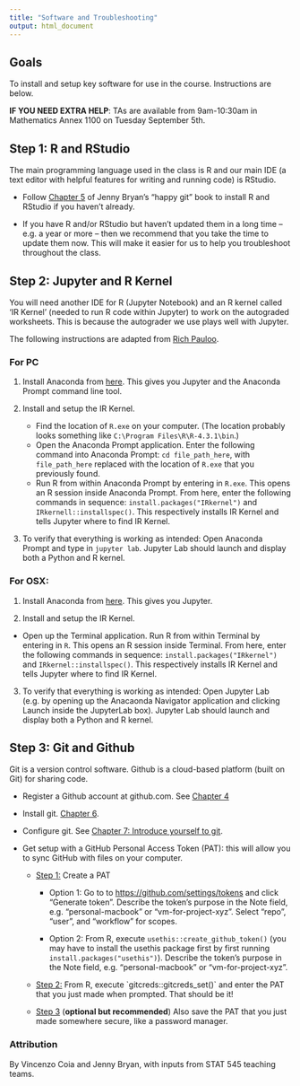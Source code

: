 ```yaml
---
title: "Software and Troubleshooting"
output: html_document
---
```


## Goals

To install and setup key software for use in the course. Instructions are below. 

**IF YOU NEED EXTRA HELP**: TAs are available from 9am-10:30am in Mathematics Annex 1100 on Tuesday September 5th. 

## Step 1: R and RStudio 

The main programming language used in the class is R and our main IDE (a text editor with helpful features for writing and running code) is RStudio. 

- Follow [Chapter 5](https://happygitwithr.com/install-r-rstudio.html) of Jenny Bryan's "happy git" book to install R and RStudio if you haven't already. 

- If you have R and/or RStudio but haven't updated them in a long time -- e.g. a year or more -- then we recommend that you take the time to update them now. This will make it easier for us to help you troubleshoot throughout the class.  

## Step 2: Jupyter and R Kernel  

You will need another IDE for R (Jupyter Notebook) and an R kernel called 'IR Kernel' (needed to run R code within Jupyter) to work on the autograded worksheets. This is because the autograder we use plays well with Jupyter. 

The following instructions are adapted from [Rich Pauloo](https://richpauloo.github.io/2018-05-16-Installing-the-R-kernel-in-Jupyter-Lab/). 

### For PC 

1. Install Anaconda from [here](https://www.anaconda.com/download/). This gives you Jupyter and the Anaconda Prompt command line tool. 

2. Install and setup the IR Kernel. 
    - Find the location of `R.exe` on your computer. (The location probably looks something like `C:\Program Files\R\R-4.3.1\bin`.)
    - Open the Anaconda Prompt application. Enter the following command into Anaconda Prompt: `cd file_path_here`, with `file_path_here` replaced with the location of `R.exe` that you previously found. 
    - Run R from within Anaconda Prompt by entering in `R.exe`. This opens an R session inside Anaconda Prompt. From here, enter the following commands in sequence: `install.packages("IRkernel")` and `IRkernell::installspec()`. This respectively installs IR Kernel and tells Jupyter where to find IR Kernel.
    
3. To verify that everything is working as intended: Open Anaconda Prompt and type in `jupyter lab`. Jupyter Lab should launch and display both a Python and R kernel.

### For OSX: 

1. Install Anaconda from [here](https://www.anaconda.com/download/). This gives you Jupyter. 

2. Install and setup the IR Kernel. 
  - Open up the Terminal application. Run R from within Terminal by entering in `R`. This opens an R session inside Terminal. From here, enter the following commands in sequence: `install.packages("IRkernel")` and `IRkernel::installspec()`. This respectively installs IR Kernel and tells Jupyter where to find IR Kernel.

3. To verify that everything is working as intended: Open Jupyter Lab (e.g. by opening up the Anacaonda Navigator application and clicking Launch inside the JupyterLab box). Jupyter Lab should launch and display both a Python and R kernel.

## Step 3: Git and Github

Git is a version control software. Github is a cloud-based platform (built on Git) for sharing code. 

-   Register a Github account at github.com. See [Chapter 4](https://happygitwithr.com/github-acct.html)

-   Install git. [Chapter 6](https://happygitwithr.com/install-git.html).

-   Configure git. See [Chapter 7: Introduce yourself to git](https://happygitwithr.com/hello-git.html).

- Get setup with a GitHub Personal Access Token (PAT): this will allow you to sync GitHub with files on your computer.

    -   [Step 1:]{.underline} Create a PAT

        -   Option 1: Go to to <https://github.com/settings/tokens> and click "Generate token". Describe the token's purpose in the Note field, e.g. "personal-macbook" or "vm-for-project-xyz". Select "repo", "user", and "workflow" for scopes.

        -   Option 2: From R, execute `usethis::create_github_token()` (you may have to install the usethis package first by first running `install.packages("usethis")`). Describe the token's purpose in the Note field, e.g. "personal-macbook" or "vm-for-project-xyz".

    -   [Step 2:]{.underline} From R, execute \`gitcreds::gitcreds_set()\` and enter the PAT that you just made when prompted. That should be it!

    -   [Step 3]{.underline} (**optional but recommended**) Also save the PAT that you just made somewhere secure, like a password manager.



### Attribution 

By Vincenzo Coia and Jenny Bryan, with inputs from STAT 545 teaching teams. 

